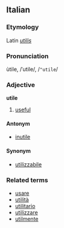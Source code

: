 ==Italian==
===Etymology===
Latin ''[[utilis]]''
===Pronunciation===
ùtile, /ˈutile/, /<tt>"utile</tt>/
===Adjective===
'''utile'''

# [[useful]]

====Antonym====
*[[inutile]]

====Synonym====
*[[utilizzabile]]

===Related terms===
*[[usare]]
*[[utilità]]
*[[utilitario]]
*[[utilizzare]]
*[[utilmente]]